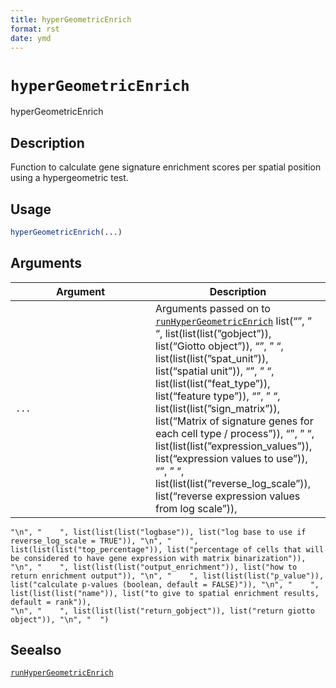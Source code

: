 ```yaml
--- 
title: hyperGeometricEnrich 
format: rst 
date: ymd 
--- 
```

# `hyperGeometricEnrich`

hyperGeometricEnrich


## Description

Function to calculate gene signature enrichment scores per spatial position using a hypergeometric test.


## Usage

```r
hyperGeometricEnrich(...)
```


## Arguments

Argument      |Description
------------- |----------------
`...`     |      Arguments passed on to [`runHyperGeometricEnrich`](#runhypergeometricenrich)   list("\n", "    ", list(list(list("gobject")), list("Giotto object")), "\n", "    ", list(list(list("spat_unit")), list("spatial unit")), "\n", "    ", list(list(list("feat_type")), list("feature type")), "\n", "    ", list(list(list("sign_matrix")), list("Matrix of signature genes for each cell type / process")), "\n", "    ", list(list(list("expression_values")), list("expression values to use")), "\n", "    ", list(list(list("reverse_log_scale")), list("reverse expression values from log scale")), 
    "\n", "    ", list(list(list("logbase")), list("log base to use if reverse_log_scale = TRUE")), "\n", "    ", list(list(list("top_percentage")), list("percentage of cells that will be considered to have gene expression with matrix binarization")), "\n", "    ", list(list(list("output_enrichment")), list("how to return enrichment output")), "\n", "    ", list(list(list("p_value")), list("calculate p-values (boolean, default = FALSE)")), "\n", "    ", list(list(list("name")), list("to give to spatial enrichment results, default = rank")), 
    "\n", "    ", list(list(list("return_gobject")), list("return giotto object")), "\n", "  ")


## Seealso

[`runHyperGeometricEnrich`](#runhypergeometricenrich)


